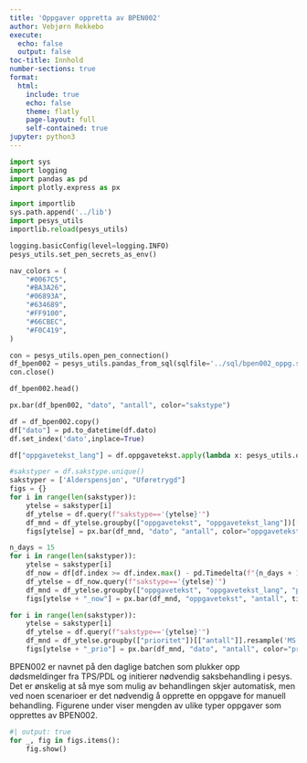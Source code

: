 ```yaml
---
title: 'Oppgaver oppretta av BPEN002'
author: Vebjørn Rekkebo
execute:
  echo: false
  output: false
toc-title: Innhold
number-sections: true
format:
  html:
    include: true
    echo: false
    theme: flatly
    page-layout: full
    self-contained: true
jupyter: python3
---
```


```python
import sys
import logging
import pandas as pd
import plotly.express as px

import importlib
sys.path.append('../lib')
import pesys_utils
importlib.reload(pesys_utils)

logging.basicConfig(level=logging.INFO)
pesys_utils.set_pen_secrets_as_env()

nav_colors = (
    "#0067C5",
    "#BA3A26",
    "#06893A",
    "#634689",
    "#FF9100",
    "#66CBEC",
    "#F0C419",
)
```


```python
con = pesys_utils.open_pen_connection()
df_bpen002 = pesys_utils.pandas_from_sql(sqlfile='../sql/bpen002_oppg.sql', con=con, tuning=10000, lowercase=True)
con.close()
```

```python
df_bpen002.head()
```

```python
px.bar(df_bpen002, "dato", "antall", color="sakstype")
```

```python
df = df_bpen002.copy()
df["dato"] = pd.to_datetime(df.dato)
df.set_index('dato',inplace=True)

df["oppgavetekst_lang"] = df.oppgavetekst.apply(lambda x: pesys_utils.oppgavetekst_lang[x])
```

```python
#sakstyper = df.sakstype.unique()
sakstyper = ['Alderspensjon', "Uføretrygd"]
figs = {}
for i in range(len(sakstyper)):
    ytelse = sakstyper[i]
    df_ytelse = df.query(f"sakstype=='{ytelse}'")
    df_mnd = df_ytelse.groupby(["oppgavetekst", "oppgavetekst_lang"])[["antall"]].resample('MS').sum().reset_index()
    figs[ytelse] = px.bar(df_mnd, "dato", "antall", color="oppgavetekst", title=ytelse, hover_data=["oppgavetekst_lang"])
```

```python
n_days = 15
for i in range(len(sakstyper)):
    ytelse = sakstyper[i]
    df_now = df[df.index >= df.index.max() - pd.Timedelta(f"{n_days + 1} days")]
    df_ytelse = df_now.query(f"sakstype=='{ytelse}'")
    df_mnd = df_ytelse.groupby(["oppgavetekst", "oppgavetekst_lang", "prioritet"])[["antall"]].sum().reset_index().sort_values("antall", ascending=False)
    figs[ytelse + "_now"] = px.bar(df_mnd, "oppgavetekst", "antall", title=ytelse + f" siste {n_days} dager", color="prioritet", hover_data=["oppgavetekst_lang"], color_discrete_map={'HOY':nav_colors[1], 'LAV':nav_colors[0]})
```

```python
for i in range(len(sakstyper)):
    ytelse = sakstyper[i]
    df_ytelse = df.query(f"sakstype=='{ytelse}'")
    df_mnd = df_ytelse.groupby(["prioritet"])[["antall"]].resample('MS').sum().reset_index()
    figs[ytelse + "_prio"] = px.bar(df_mnd, "dato", "antall", color="prioritet", barmode='group', title=ytelse + f" - oppgaveprioritet", color_discrete_map={'HOY':nav_colors[1], 'LAV':nav_colors[0]})
```

BPEN002 er navnet på den daglige batchen som plukker opp dødsmeldinger fra TPS/PDL og initierer nødvendig saksbehandling i pesys. 
Det er ønskelig at så mye som mulig av behandlingen skjer automatisk, men ved noen scenarioer er det nødvendig å opprette en oppgave for manuell behandling.
Figurene under viser mengden av ulike typer oppgaver som opprettes av BPEN002.


```python
#| output: true
for _, fig in figs.items():
    fig.show()
```

